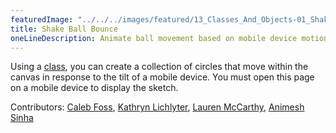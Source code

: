 ---
featuredImage: "../../../images/featured/13_Classes_And_Objects-01_Shake_Ball_Bounce-thumbnail.png"
title: Shake Ball Bounce
oneLineDescription: Animate ball movement based on mobile device motion.
---

Using a 
<a href="https://p5js.org/reference/#/p5/class" target="_blank">class</a>, 
you can create a collection of circles that move within the canvas in 
response to the tilt of a mobile device. You must open this page on a mobile 
device to display the sketch.

Contributors: <a href="https://github.com/calebfoss" target="_blank">Caleb Foss</a>, <a href="https://github.com/katlich112358" target="_blank">Kathryn Lichlyter</a>, <a href="https://github.com/lmccart" target="_blank">Lauren McCarthy</a>, <a href="https://github.com/AnimeshSinha1309" target="_blank">Animesh Sinha</a>